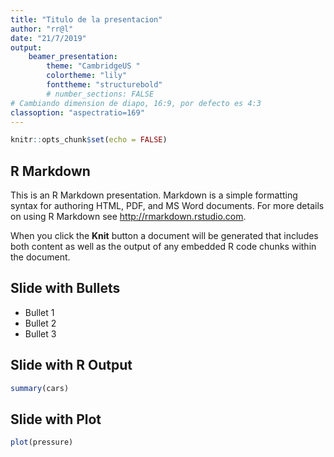 ```yaml
---
title: "Titulo de la presentacion"
author: "rr@l"
date: "21/7/2019"
output: 
    beamer_presentation:
        theme: "CambridgeUS "
        colortheme: "lily"
        fonttheme: "structurebold"
        # number_sections: FALSE
# Cambiando dimension de diapo, 16:9, por defecto es 4:3
classoption: "aspectratio=169"
---
```


```r
knitr::opts_chunk$set(echo = FALSE)
```

## R Markdown

This is an R Markdown presentation. Markdown is a simple formatting syntax for authoring HTML, PDF, and MS Word documents. For more details on using R Markdown see <http://rmarkdown.rstudio.com>.

When you click the **Knit** button a document will be generated that includes both content as well as the output of any embedded R code chunks within the document.

## Slide with Bullets

- Bullet 1
- Bullet 2
- Bullet 3

## Slide with R Output

```r
summary(cars)
```

## Slide with Plot

```r
plot(pressure)
```

